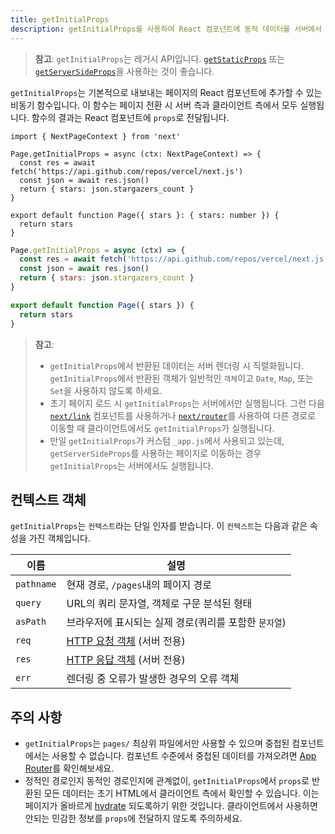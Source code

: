```yaml
---
title: getInitialProps
description: getInitialProps를 사용하여 React 컴포넌트에 동적 데이터를 서버에서 가져옵니다.
---
```


> **참고**: `getInitialProps`는 레거시 API입니다. [`getStaticProps`](/docs/pages/building-your-application/data-fetching/get-static-props) 또는 [`getServerSideProps`](/docs/pages/building-your-application/data-fetching/get-server-side-props)을 사용하는 것이 좋습니다.

`getInitialProps`는 기본적으로 내보내는 페이지의 React 컴포넌트에 추가할 수 있는 비동기 함수입니다. 이 함수는 페이지 전환 시 서버 측과 클라이언트 측에서 모두 실행됩니다. 함수의 결과는 React 컴포넌트에 `props`로 전달됩니다.

```tsx filename="pages/index.tsx" switcher
import { NextPageContext } from 'next'

Page.getInitialProps = async (ctx: NextPageContext) => {
  const res = await fetch('https://api.github.com/repos/vercel/next.js')
  const json = await res.json()
  return { stars: json.stargazers_count }
}

export default function Page({ stars }: { stars: number }) {
  return stars
}
```

```jsx filename="pages/index.js" switcher
Page.getInitialProps = async (ctx) => {
  const res = await fetch('https://api.github.com/repos/vercel/next.js')
  const json = await res.json()
  return { stars: json.stargazers_count }
}

export default function Page({ stars }) {
  return stars
}
```

> **참고**:
>
> - `getInitialProps`에서 반환된 데이터는 서버 렌더링 시 직렬화됩니다. `getInitialProps`에서 반환된 객체가 일반적인 `객체`이고 `Date`, `Map`, 또는 `Set`을 사용하지 않도록 하세요.
> - 초기 페이지 로드 시 `getInitialProps`는 서버에서만 실행됩니다. 그런 다음 [`next/link`](/docs/pages/api-reference/components/link) 컴포넌트를 사용하거나 [`next/router`](/docs/pages/api-reference/functions/use-router)를 사용하여 다른 경로로 이동할 때 클라이언트에서도 `getInitialProps`가 실행됩니다.
> - 만일 `getInitialProps`가 커스텀 `_app.js`에서 사용되고 있는데, `getServerSideProps`를 사용하는 페이지로 이동하는 경우 `getInitialProps`는 서버에서도 실행됩니다.

## 컨텍스트 객체

`getInitialProps`는 `컨텍스트`라는 단일 인자를 받습니다. 이 `컨텍스트`는 다음과 같은 속성을 가진 객체입니다.

| 이름        | 설명                                                                                                   |
| ---------- | ----------------------------------------------------------------------------------------------------- |
| `pathname` | 현재 경로, `/pages`내의 페이지 경로                                                                         |
| `query`    | URL의 쿼리 문자열, 객체로 구문 분석된 형태                                                                     |
| `asPath`   | 브라우저에 표시되는 실제 경로(쿼리를 포함한 `문자열`)                                                             |
| `req`      | [HTTP 요청 객체](https://nodejs.org/api/http.html#http_class_http_incomingmessage) (서버 전용)            |
| `res`      | [HTTP 응답 객체](https://nodejs.org/api/http.html#http_class_http_serverresponse) (서버 전용)             |
| `err`      | 렌더링 중 오류가 발생한 경우의 오류 객체                                                                       |

## 주의 사항

- `getInitialProps`는 `pages/` 최상위 파일에서만 사용할 수 있으며 중첩된 컴포넌트에서는 사용할 수 없습니다. 컴포넌트 수준에서 중첩된 데이터를 가져오려면 [App Router](/docs/app/building-your-application/data-fetching)를 확인해보세요.
- 정적인 경로인지 동적인 경로인지에 관계없이, `getInitialProps`에서 `props`로 반환된 모든 데이터는 초기 HTML에서 클라이언트 측에서 확인할 수 있습니다. 이는 페이지가 올바르게 [hydrate](https://react.dev/reference/react-dom/hydrate) 되도록하기 위한 것입니다. 클라이언트에서 사용하면 안되는 민감한 정보를 `props`에 전달하지 않도록 주의하세요.
